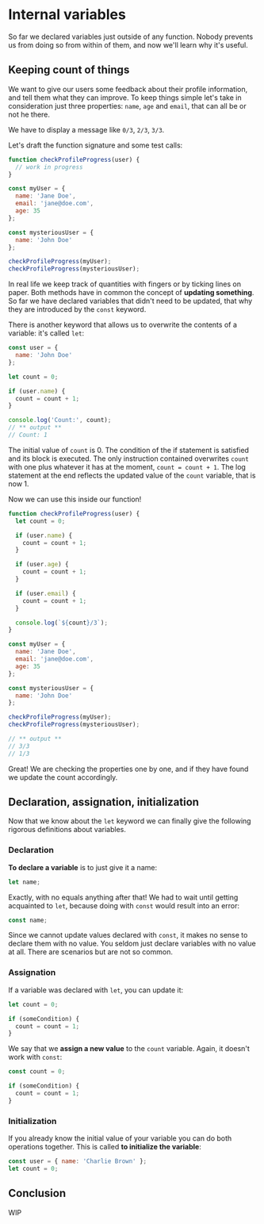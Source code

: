 # Internal variables

So far we declared variables just outside of any function. Nobody prevents us from doing so from within of them, and now we'll learn why it's useful.

## Keeping count of things

We want to give our users some feedback about their profile information, and tell them what they can improve. To keep things simple let's take in consideration just three properties: `name`, `age` and `email`, that can all be or not he there.

We have to display a message like `0/3`, `2/3`, `3/3`.

Let's draft the function signature and some test calls:

```js
function checkProfileProgress(user) {
  // work in progress
}

const myUser = {
  name: 'Jane Doe',
  email: 'jane@doe.com',
  age: 35
};

const mysteriousUser = {
  name: 'John Doe'
};

checkProfileProgress(myUser);
checkProfileProgress(mysteriousUser);
```

In real life we keep track of quantities with fingers or by ticking lines on paper. Both methods have in common the concept of **updating something**. So far we have declared variables that didn't need to be updated, that why they are introduced by the `const` keyword.

There is another keyword that allows us to overwrite the contents of a variable: it's called `let`:

```js static showConsole
const user = {
  name: 'John Doe'
};

let count = 0;

if (user.name) {
  count = count + 1;
}

console.log('Count:', count);
// ** output **
// Count: 1
```

The initial value of `count` is 0. The condition of the if statement is satisfied and its block is executed. The only instruction contained overwrites `count` with one plus whatever it has at the moment, `count = count + 1`. The log statement at the end reflects the updated value of the `count` variable, that is now 1.

Now we can use this inside our function!

```js static showConsole
function checkProfileProgress(user) {
  let count = 0;

  if (user.name) {
    count = count + 1;
  }

  if (user.age) {
    count = count + 1;
  }

  if (user.email) {
    count = count + 1;
  }

  console.log(`${count}/3`);
}

const myUser = {
  name: 'Jane Doe',
  email: 'jane@doe.com',
  age: 35
};

const mysteriousUser = {
  name: 'John Doe'
};

checkProfileProgress(myUser);
checkProfileProgress(mysteriousUser);

// ** output **
// 3/3
// 1/3
```

Great! We are checking the properties one by one, and if they have found we update the count accordingly.

## Declaration, assignation, initialization

Now that we know about the `let` keyword we can finally give the following rigorous definitions about variables.

### Declaration

**To declare a variable** is to just give it a name:

```js
let name;
```

Exactly, with no equals anything after that! We had to wait until getting acquainted to `let`, because doing with `const` would result into an error:

```js live showConsole
const name;
```

Since we cannot update values declared with `const`, it makes no sense to declare them with no value.
You seldom just declare variables with no value at all. There are scenarios but are not so common.

### Assignation

If a variable was declared with `let`, you can update it:

```js
let count = 0;

if (someCondition) {
  count = count = 1;
}
```

We say that we **assign a new value** to the `count` variable. Again, it doesn't work with `const`:

```js live showConsole
const count = 0;

if (someCondition) {
  count = count = 1;
}
```

### Initialization

If you already know the initial value of your variable you can do both operations together. This is called **to initialize the variable**:

```js
const user = { name: 'Charlie Brown' };
let count = 0;
```

## Conclusion

WIP